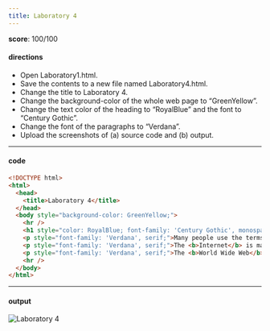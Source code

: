 ```yaml
---
title: Laboratory 4
---
```


**score**: 100/100

#### directions

- Open Laboratory1.html.
- Save the contents to a new file named Laboratory4.html.
- Change the title to Laboratory 4.
- Change the background-color of the whole web page to “GreenYellow”.
- Change the text color of the heading to “RoyalBlue” and the font to “Century Gothic”.
- Change the font of the paragraphs to “Verdana”.
- Upload the screenshots of (a) source code and (b) output.

---

#### code

```html
<!DOCTYPE html>
<html>
  <head>
    <title>Laboratory 4</title>
  </head>
  <body style="background-color: GreenYellow;">
    <hr />
    <h1 style="color: RoyalBlue; font-family: 'Century Gothic', monospace;">Internet and the World Wide Web</h1>
    <p style="font-family: 'Verdana', serif;">Many people use the terms <b>Internet</b> and the <b>World Wide Web</b> interchangeably, but in fact, the two terms are not synonymous. The internet and the Web are two separated but related things.</p>
    <p style="font-family: 'Verdana', serif;">The <b>Internet</b> is massive network of networks, a networking infrastracture. It connects millions of computers together globally, forming a network in which any computer can communicate with other computers as long as they are both connected to the internet. Information can travel via the internet via a variety of languages called <i>"Protocols"</i>.</p>
    <p style="font-family: 'Verdana', serif;">The <b>World Wide Web</b> or simply <i>"Web"</i>, is a way of accessing information over the medium of the internet. It is an information-sharing model that is built on top of the internet. The Web use the <b>HTTP protocol</b>, only one of the languages spoken over the internet, to transmit data.</p>
    <hr />
  </body>
</html>
```

---

#### output

<Image src="https://11j9kbjs2p.ufs.sh/f/UblXrSiF6MzLAgnbufFjaI982nYTjWeSxkhXNRq7EoBzCliP" alt="Laboratory 4" width={1704} height={1018} />
